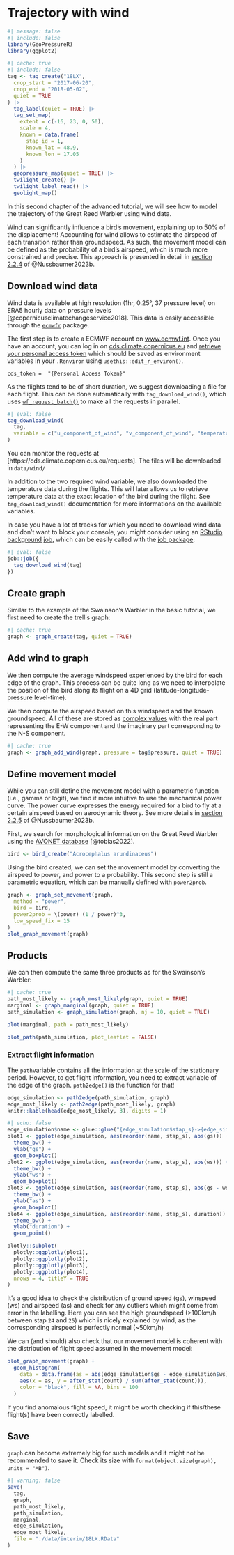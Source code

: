 # Trajectory with wind

```r
#| message: false
#| include: false
library(GeoPressureR)
library(ggplot2)
```

```r
#| cache: true
#| include: false
tag <- tag_create("18LX",
  crop_start = "2017-06-20",
  crop_end = "2018-05-02",
  quiet = TRUE
) |>
  tag_label(quiet = TRUE) |>
  tag_set_map(
    extent = c(-16, 23, 0, 50),
    scale = 4,
    known = data.frame(
      stap_id = 1,
      known_lat = 48.9,
      known_lon = 17.05
    )
  ) |>
  geopressure_map(quiet = TRUE) |>
  twilight_create() |>
  twilight_label_read() |>
  geolight_map()
```

In this second chapter of the advanced tutorial, we will see how to model the trajectory of the Great Reed Warbler using wind data.

Wind can significantly influence a bird's movement, explaining up to 50% of the displacement! Accounting for wind allows to estimate the airspeed of each transition rather than groundspeed. As such, the movement model can be defined as the probability of a bird's airspeed, which is much more constrained and precise. This approach is presented in detail in <a href="https://besjournals.onlinelibrary.wiley.com/doi/10.1111/2041-210X.14082#mee314082-sec-0008-title)" target="_blank">section 2.2.4</a> of @Nussbaumer2023b.

## Download wind data

Wind data is available at high resolution (1hr, 0.25°, 37 pressure level) on ERA5 hourly data on pressure levels [@copernicusclimatechangeservice2018]. This data is easily accessible through the <a href="https://bluegreen-labs.github.io/ecmwfr" target="_blank">`ecmwfr`</a> package.

The first step is to create a ECMWF account on <a href="https://www.ecmwf.int/" target="_blank">www.ecmwf.int</a>. Once you have an account, you can log in on [cds.climate.copernicus.eu](https://cds.climate.copernicus.eu) and [retrieve your personal access token](https://cds.climate.copernicus.eu/profile) which should be saved as environment variables in your `.Renviron` using `usethis::edit_r_environ()`.

```         
cds_token =  "{Personal Access Token}"
```

As the flights tend to be of short duration, we suggest downloading a file for each flight. This can be done automatically with `tag_download_wind()`, which uses <a href="https://bluegreen-labs.github.io/ecmwfr/articles/advanced_vignette.html#batch-parallel-requests" target="_blank">`wf_request_batch()`</a> to make all the requests in parallel.

```r
#| eval: false
tag_download_wind(
  tag,
  variable = c("u_component_of_wind", "v_component_of_wind", "temperature")
)
```

You can monitor the requests at [https://cds.climate.copernicus.eu/requests]. The files will be downloaded in `data/wind/`

::: callout-note

In addition to the two required wind variable, we also downloaded the temperature data during the flights. This will later allows us to retrieve temperature data at the exact location of the bird during the flight. See `tag_download_wind()` documentation for more informations on the available variables. 

:::


::: callout-tip

In case you have a lot of tracks for which you need to download wind data and don't want to block your console, you might consider using an <a href="https://solutions.rstudio.com/r/jobs/" target="_blank">RStudio background job</a>, which can be easily called with the <a href="https://lindeloev.github.io/job/" target="_blank">job package</a>:

```r
#| eval: false
job::job({
  tag_download_wind(tag)
})
```

:::

## Create graph

Similar to the example of the Swainson's Warbler in the basic tutorial, we first need to create the trellis graph:

```r
#| cache: true
graph <- graph_create(tag, quiet = TRUE)
```

## Add wind to graph

We then compute the average windspeed experienced by the bird for each edge of the graph. This process can be quite long as we need to interpolate the position of the bird along its flight on a 4D grid (latitude-longitude-pressure level-time).

We then compute the airspeed based on this windspeed and the known groundspeed. All of these are stored as <a href="https://stat.ethz.ch/R-manual/R-devel/library/base/html/complex.html" target="_blank">complex values</a> with the real part representing the E-W component and the imaginary part corresponding to the N-S component.

```r
#| cache: true
graph <- graph_add_wind(graph, pressure = tag$pressure, quiet = TRUE)
```

## Define movement model

While you can still define the movement model with a parametric function (i.e., gamma or logit), we find it more intuitive to use the mechanical power curve. The power curve expresses the energy required for a bird to fly at a certain airspeed based on aerodynamic theory. See more details in <a href="https://besjournals.onlinelibrary.wiley.com/doi/10.1111/2041-210X.14082#mee314082-sec-0009-title" target="_blank">section 2.2.5</a> of @Nussbaumer2023b.

First, we search for morphological information on the Great Reed Warbler using the <a href="https://doi.org/10.6084/m9.figshare.16586228.v5" target="_blank">AVONET database</a> [@tobias2022].

```r
bird <- bird_create("Acrocephalus arundinaceus")
```

Using the bird created, we can set the movement model by converting the airspeed to power, and power to a probability. This second step is still a parametric equation, which can be manually defined with `power2prob`.

```r
graph <- graph_set_movement(graph,
  method = "power",
  bird = bird,
  power2prob = \(power) (1 / power)^3,
  low_speed_fix = 15
)
plot_graph_movement(graph)
```

## Products

We can then compute the same three products as for the Swainson's Warbler:

```r
#| cache: true
path_most_likely <- graph_most_likely(graph, quiet = TRUE)
marginal <- graph_marginal(graph, quiet = TRUE)
path_simulation <- graph_simulation(graph, nj = 10, quiet = TRUE)
```

```r
plot(marginal, path = path_most_likely)
```

```r
plot_path(path_simulation, plot_leaflet = FALSE)
```

### Extract flight information

The `path`variable contains all the information at the scale of the stationary period. However, to get flight information, you need to extract variable of the edge of the graph. `path2edge()` is the function for that!

```r
edge_simulation <- path2edge(path_simulation, graph)
edge_most_likely <- path2edge(path_most_likely, graph)
knitr::kable(head(edge_most_likely, 3), digits = 1)
```

```r
#| echo: false
edge_simulation$name <- glue::glue("{edge_simulation$stap_s}->{edge_simulation$stap_t}")
plot1 <- ggplot(edge_simulation, aes(reorder(name, stap_s), abs(gs))) +
  theme_bw() +
  ylab("gs") +
  geom_boxplot()
plot2 <- ggplot(edge_simulation, aes(reorder(name, stap_s), abs(ws))) +
  theme_bw() +
  ylab("ws") +
  geom_boxplot()
plot3 <- ggplot(edge_simulation, aes(reorder(name, stap_s), abs(gs - ws))) +
  theme_bw() +
  ylab("as") +
  geom_boxplot()
plot4 <- ggplot(edge_simulation, aes(reorder(name, stap_s), duration)) +
  theme_bw() +
  ylab("duration") +
  geom_point()

plotly::subplot(
  plotly::ggplotly(plot1),
  plotly::ggplotly(plot2),
  plotly::ggplotly(plot3),
  plotly::ggplotly(plot4),
  nrows = 4, titleY = TRUE
)
```

It's a good idea to check the distribution of ground speed (gs), winspeed (ws) and airspeed (as) and check for any outliers which might come from error in the labelling. Here you can see the high groundspeed (\>100km/h between stap `24` and `25`) which is nicely explained by wind, as the corresponding airspeed is perfectly normal (\~50km/h)

We can (and should) also check that our movement model is coherent with the distribution of flight speed assumed in the movement model:

```r
plot_graph_movement(graph) +
  geom_histogram(
    data = data.frame(as = abs(edge_simulation$gs - edge_simulation$ws)),
    aes(x = as, y = after_stat(count) / sum(after_stat(count))),
    color = "black", fill = NA, bins = 100
  )
```

If you find anomalous flight speed, it might be worth checking if this/these flight(s) have been correctly labelled.

## Save

`graph` can become extremely big for such models and it might not be recommended to save it. Check its size with `format(object.size(graph), units = "MB")`.

```r
#| warning: false
save(
  tag,
  graph,
  path_most_likely,
  path_simulation,
  marginal,
  edge_simulation,
  edge_most_likely,
  file = "./data/interim/18LX.RData"
)
```
